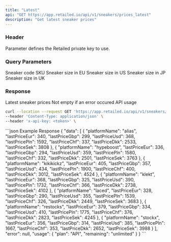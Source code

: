 ```yaml
---
title: "Latest"
api: "GET https://app.retailed.io/api/v1/sneakers/prices_latest"
description: "Get latest sneaker prices"
---
```


### Header

<ParamField header="x-api-key" type="string" required={true}>
    Parameter defines the Retailed private key to use.
</ParamField>

### Query Parameters

<ParamField query="sku" type="string" optional={true} placeholder="DV6773-220">
    Sneaker code SKU
</ParamField>

<ParamField query="size_eu" type="string" optional={true} placeholder="39.5">
    Sneaker size in EU
</ParamField>

<ParamField query="size_us" type="string" optional={true} placeholder="6">
    Sneaker size in US
</ParamField>

<ParamField query="size_jp" type="string" optional={true} placeholder="24.5">
    Sneaker size in JP
</ParamField>

<ParamField query="size_uk" type="string" optional={true} placeholder="6">
    Sneaker size in UK
</ParamField>

### Response

<ResponseField name="data" type="object">
    Latest sneaker prices
</ResponseField>

<ResponseField name="error" type="object">
    Not empty if an error occured
</ResponseField>

<ResponseField name="usage" type="object">
    API usage
</ResponseField>

<RequestExample>

```bash Example Request
curl --location --request GET 'https://app.retailed.io/api/v1/sneakers/prices_latest?sku=DH6927-140&size_us=6' \
--header 'Content-Type: application/json' \
--header 'x-api-key: <token>' \
```

</RequestExample>

<ResponseExample>
```json Example Response
{
    "data": [
        {
            "platformName": "alias",
            "lastPriceEur": 340,
            "lastPriceGbp": 299,
            "lastPriceUsd": 368,
            "lastPricePln": 1592,
            "lastPriceChf": 337,
            "lastPriceDkk": 2533,
            "lastPriceSek": 3808
        },
        {
            "platformName": "hypeboost",
            "lastPriceEur": 336,
            "lastPriceGbp": 294,
            "lastPriceUsd": 359,
            "lastPricePln": 1580,
            "lastPriceChf": 332,
            "lastPriceDkk": 2501,
            "lastPriceSek": 3763
        },
        {
            "platformName": "kikikickz",
            "lastPriceEur": 405,
            "lastPriceGbp": 357,
            "lastPriceUsd": 434,
            "lastPricePln": 1900,
            "lastPriceChf": 400,
            "lastPriceDkk": 3012,
            "lastPriceSek": 4524
        },
        {
            "platformName": "klekt",
            "lastPriceEur": 368,
            "lastPriceGbp": 325,
            "lastPriceUsd": 390,
            "lastPricePln": 1732,
            "lastPriceChf": 366,
            "lastPriceDkk": 2738,
            "lastPriceSek": 4102
        },
        {
            "platformName": "laced",
            "lastPriceEur": 328,
            "lastPriceGbp": 290,
            "lastPriceUsd": 355,
            "lastPricePln": 1539,
            "lastPriceChf": 326,
            "lastPriceDkk": 2449,
            "lastPriceSek": 3683
        },
        {
            "platformName": "restocks",
            "lastPriceEur": 379,
            "lastPriceGbp": 334,
            "lastPriceUsd": 410,
            "lastPricePln": 1775,
            "lastPriceChf": 376,
            "lastPriceDkk": 2823,
            "lastPriceSek": 4245
        },
        {
            "platformName": "stockx",
            "lastPriceEur": 356,
            "lastPriceGbp": 314,
            "lastPriceUsd": 385,
            "lastPricePln": 1667,
            "lastPriceChf": 353,
            "lastPriceDkk": 2652,
            "lastPriceSek": 3988
        }
    ],
    "error": null,
    "usage": {
        "plan": "API",
        "remaining": "unlimited"
    }
}
```
</ResponseExample>
